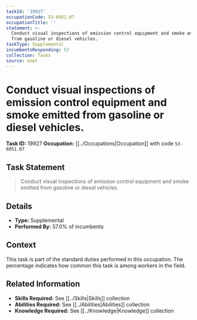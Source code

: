 ```yaml
---
taskId: '19927'
occupationCode: 53-6051.07
occupationTitle: ''
statement: >-
  Conduct visual inspections of emission control equipment and smoke emitted
  from gasoline or diesel vehicles.
taskType: Supplemental
incumbentsResponding: 57
collection: Tasks
source: onet
---
```

# Conduct visual inspections of emission control equipment and smoke emitted from gasoline or diesel vehicles.

**Task ID:** 19927
**Occupation:** [[../Occupations|Occupation]] with code `53-6051.07`

## Task Statement

> Conduct visual inspections of emission control equipment and smoke emitted from gasoline or diesel vehicles.

## Details

- **Type:** Supplemental
- **Performed By:** 57.0% of incumbents

## Context

This task is part of the standard duties performed in this occupation. The percentage indicates how common this task is among workers in the field.

## Related Information

- **Skills Required:** See [[../Skills|Skills]] collection
- **Abilities Required:** See [[../Abilities|Abilities]] collection
- **Knowledge Required:** See [[../Knowledge|Knowledge]] collection
